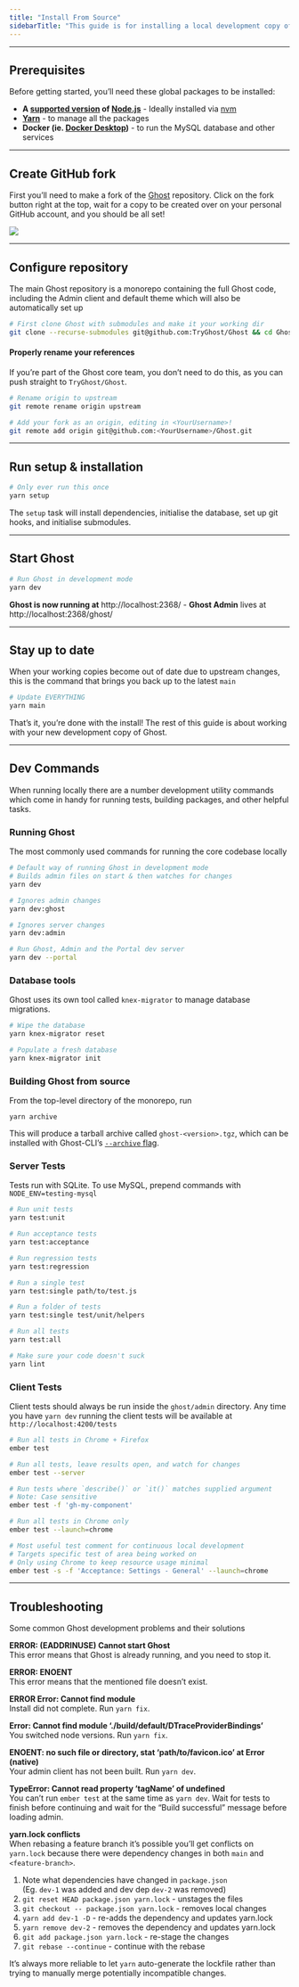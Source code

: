 ```yaml
---
title: "Install From Source"
sidebarTitle: "This guide is for installing a local development copy of Ghost from source, primarily for the purpose of modifying Ghost core."
---
```


***

## Prerequisites

Before getting started, you’ll need these global packages to be installed:

* **A [supported version](/docs/faq/node-versions/) of [Node.js](https://nodejs.org)** - Ideally installed via [nvm](https://github.com/creationix/nvm#install-script)
* **[Yarn](https://yarnpkg.com/en/docs/install#alternatives-tab)** - to manage all the packages
* **Docker (ie. [Docker Desktop](https://www.docker.com/products/docker-desktop/))** - to run the MySQL database and other services

***

## Create GitHub fork

First you’ll need to make a fork of the [Ghost](https://github.com/tryghost/ghost) repository. Click on the fork button right at the top, wait for a copy to be created over on your personal GitHub account, and you should be all set!

<Frame>
  <img src="/images/885ce123-fork.gif" />
</Frame>

***

## Configure repository

The main Ghost repository is a monorepo containing the full Ghost code, including the Admin client and default theme which will also be automatically set up

```bash
# First clone Ghost with submodules and make it your working dir
git clone --recurse-submodules git@github.com:TryGhost/Ghost && cd Ghost
```

#### Properly rename your references

If you’re part of the Ghost core team, you don’t need to do this, as you can push straight to `TryGhost/Ghost`.

```bash
# Rename origin to upstream
git remote rename origin upstream

# Add your fork as an origin, editing in <YourUsername>!
git remote add origin git@github.com:<YourUsername>/Ghost.git
```

***

## Run setup & installation

```bash
# Only ever run this once
yarn setup
```

The `setup` task will install dependencies, initialise the database, set up git hooks, and initialise submodules.

***

## Start Ghost

```bash
# Run Ghost in development mode
yarn dev
```

**Ghost is now running at** http\://localhost:2368/ - **Ghost Admin** lives at http\://localhost:2368/ghost/

***

## Stay up to date

When your working copies become out of date due to upstream changes, this is the command that brings you back up to the latest `main`

```bash
# Update EVERYTHING
yarn main
```

That’s it, you’re done with the install! The rest of this guide is about working with your new development copy of Ghost.

***

## Dev Commands

When running locally there are a number development utility commands which come in handy for running tests, building packages, and other helpful tasks.

### Running Ghost

The most commonly used commands for running the core codebase locally

```bash
# Default way of running Ghost in development mode
# Builds admin files on start & then watches for changes
yarn dev

# Ignores admin changes
yarn dev:ghost

# Ignores server changes
yarn dev:admin

# Run Ghost, Admin and the Portal dev server
yarn dev --portal
```

### Database tools

Ghost uses its own tool called `knex-migrator` to manage database migrations.

```bash
# Wipe the database
yarn knex-migrator reset

# Populate a fresh database
yarn knex-migrator init
```

### Building Ghost from source

From the top-level directory of the monorepo, run

```
yarn archive
```

This will produce a tarball archive called `ghost-<version>.tgz`, which can be installed with Ghost-CLI’s [`--archive` flag](/docs/ghost-cli/#ghost-install).

### Server Tests

Tests run with SQLite. To use MySQL, prepend commands with `NODE_ENV=testing-mysql`

```bash
# Run unit tests
yarn test:unit

# Run acceptance tests
yarn test:acceptance

# Run regression tests
yarn test:regression

# Run a single test
yarn test:single path/to/test.js

# Run a folder of tests
yarn test:single test/unit/helpers

# Run all tests
yarn test:all

# Make sure your code doesn't suck
yarn lint
```

### Client Tests

Client tests should always be run inside the `ghost/admin` directory. Any time you have `yarn dev` running the client tests will be available at `http://localhost:4200/tests`

```bash
# Run all tests in Chrome + Firefox
ember test

# Run all tests, leave results open, and watch for changes
ember test --server

# Run tests where `describe()` or `it()` matches supplied argument
# Note: Case sensitive
ember test -f 'gh-my-component'

# Run all tests in Chrome only
ember test --launch=chrome

# Most useful test comment for continuous local development
# Targets specific test of area being worked on
# Only using Chrome to keep resource usage minimal
ember test -s -f 'Acceptance: Settings - General' --launch=chrome
```

***

## Troubleshooting

Some common Ghost development problems and their solutions

**ERROR: (EADDRINUSE) Cannot start Ghost**\
This error means that Ghost is already running, and you need to stop it.

**ERROR: ENOENT**\
This error means that the mentioned file doesn’t exist.

**ERROR Error: Cannot find module**\
Install did not complete. Run `yarn fix`.

**Error: Cannot find module ‘./build/default/DTraceProviderBindings’**\
You switched node versions. Run `yarn fix`.

**ENOENT: no such file or directory, stat ‘path/to/favicon.ico’ at Error (native)**\
Your admin client has not been built. Run `yarn dev`.

**TypeError: Cannot read property ’tagName’ of undefined**\
You can’t run `ember test` at the same time as `yarn dev`. Wait for tests to finish before continuing and wait for the “Build successful” message before loading admin.

**yarn.lock conflicts**\
When rebasing a feature branch it’s possible you’ll get conflicts on `yarn.lock` because there were dependency changes in both `main` and `<feature-branch>`.

1. Note what dependencies have changed in `package.json`\
   (Eg. `dev-1` was added and dev dep `dev-2` was removed)
2. `git reset HEAD package.json yarn.lock` - unstages the files
3. `git checkout -- package.json yarn.lock` - removes local changes
4. `yarn add dev-1 -D` - re-adds the dependency and updates yarn.lock
5. `yarn remove dev-2` - removes the dependency and updates yarn.lock
6. `git add package.json yarn.lock` - re-stage the changes
7. `git rebase --continue` - continue with the rebase

It’s always more reliable to let `yarn` auto-generate the lockfile rather than trying to manually merge potentially incompatible changes.